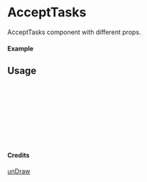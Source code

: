 
<Meta of={AcceptTasks} title="unDraw/AcceptTasks" />

# AcceptTasks

AcceptTasks component with different props.

#### Example

<Canvas of={AcceptTasks.Primary} />

## Usage

```ts
import { AcceptTasks } from "yadl-ui";

const Example = () => {
  return (
      <AcceptTasks />
  );
};

export default Example;
```

#### Credits
[unDraw](https://undraw.co/illustrations)
